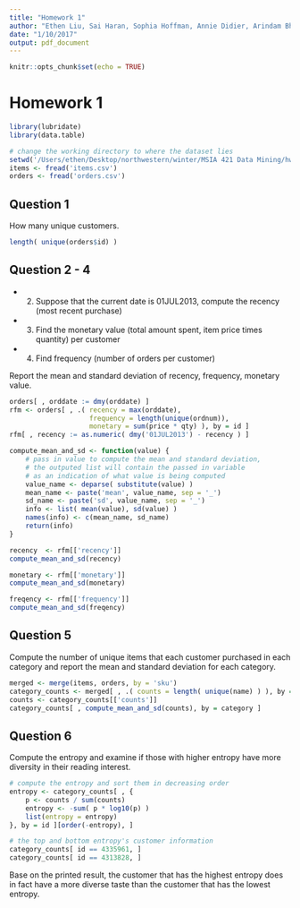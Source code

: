 ```yaml
---
title: "Homework 1"
author: "Ethen Liu, Sai Haran, Sophia Hoffman, Annie Didier, Arindam Bhattacharya"
date: "1/10/2017"
output: pdf_document
---
```


```r
knitr::opts_chunk$set(echo = TRUE)
```

# Homework 1

```r
library(lubridate)
library(data.table)

# change the working directory to where the dataset lies
setwd('/Users/ethen/Desktop/northwestern/winter/MSIA 421 Data Mining/hw1')
items <- fread('items.csv')
orders <- fread('orders.csv')

```

## Question 1 

How many unique customers.

```r

length( unique(orders$id) )

```

## Question 2 - 4

- 2. Suppose that the current date is 01JUL2013, compute the recency (most recent purchase)
- 3. Find the monetary value (total amount spent, item price times quantity) per customer
- 4. Find frequency (number of orders per customer)

Report the mean and standard deviation of recency, frequency, monetary value.

```r

orders[ , orddate := dmy(orddate) ]
rfm <- orders[ , .( recency = max(orddate),
					frequency = length(unique(ordnum)),
					monetary = sum(price * qty) ), by = id ]
rfm[ , recency := as.numeric( dmy('01JUL2013') - recency ) ]

compute_mean_and_sd <- function(value) {
	# pass in value to compute the mean and standard deviation,
	# the outputed list will contain the passed in variable
	# as an indication of what value is being computed
	value_name <- deparse( substitute(value) )
	mean_name <- paste('mean', value_name, sep = '_')
	sd_name <- paste('sd', value_name, sep = '_')
	info <- list( mean(value), sd(value) )
	names(info) <- c(mean_name, sd_name)
	return(info)
}

```

```r

recency  <- rfm[['recency']]
compute_mean_and_sd(recency)

monetary <- rfm[['monetary']]
compute_mean_and_sd(monetary)

freqency <- rfm[['frequency']]
compute_mean_and_sd(freqency)

```

## Question 5

Compute the number of unique items that each customer purchased in each category and report the mean and standard deviation for each category.

```r
merged <- merge(items, orders, by = 'sku')
category_counts <- merged[ , .( counts = length( unique(name) ) ), by = .(id, category) ]
counts <- category_counts[['counts']]
category_counts[ , compute_mean_and_sd(counts), by = category ]
```

## Question 6

Compute the entropy and examine if those with higher entropy have more diversity in their reading interest.

```r
# compute the entropy and sort them in decreasing order
entropy <- category_counts[ , {
	p <- counts / sum(counts)
	entropy <- -sum( p * log10(p) )
	list(entropy = entropy)
}, by = id ][order(-entropy), ]
```


```r
# the top and bottom entropy's customer information
category_counts[ id == 4335961, ]
category_counts[ id == 4313828, ]
```

Base on the printed result, the customer that has the highest entropy does in fact have a more diverse taste than the customer that has the lowest entropy.

